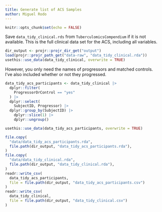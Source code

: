 ```yaml
---
title: Generate list of ACS Samples
author: Miguel Rodo
---
```


```r
knitr::opts_chunk$set(echo = FALSE)
```
  
Save `data_tidy_clinical.rds` from `TuberculomicsCompendium` if it is not available. This is the full clinical data set for the ACS, including all variables.
```r
dir_output <- projr::projr_dir_get("output")
load(projr::projr_path_get("data-raw", "data_tidy_clinical.rda"))
usethis::use_data(data_tidy_clinical, overwrite = TRUE)
```

However, you only need the names of progressors and matched controls. I've also included whether or not they progressed.

```r
data_tidy_acs_participants <- data_tidy_clinical |>
  dplyr::filter(
    ProgressorOrControl == "yes"
  ) |>
  dplyr::select(
    SubjectID, Progressor) |>
  dplyr::group_by(SubjectID) |>
    dplyr::slice(1) |>
    dplyr::ungroup()

usethis::use_data(data_tidy_acs_participants, overwrite = TRUE)

file.copy(
  "data/data_tidy_acs_participants.rda",
  file.path(dir_output, "data_tidy_acs_participants.rda"),
)
file.copy(
  "data/data_tidy_clinical.rda",
  file.path(dir_output, "data_tidy_clinical.rda"),
)
readr::write_csv(
  data_tidy_acs_participants,
  file = file.path(dir_output, "data_tidy_acs_participants.csv")
)
readr::write_csv(
  data_tidy_clinical,
  file = file.path(dir_output, "data_tidy_clinical.csv")
)
```
